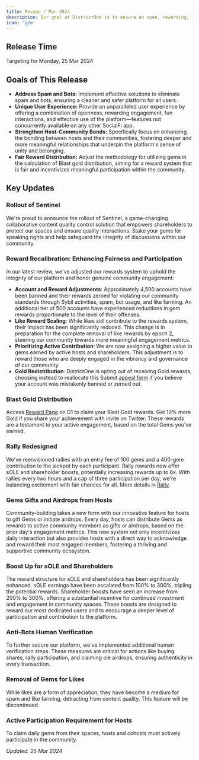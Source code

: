 ```yaml
---
title: Revamp / Mar 2024
description: Our goal at DistrictOne is to ensure an open, rewarding, fun, and effective environment. We tackle spam and bots head-on, paving the way for genuine community interactions.
icon: 'gem'
---
```


## Release Time
Targeting for Monday, 25 Mar 2024

## Goals of This Release

- **Address Spam and Bots:** Implement effective solutions to eliminate spam and bots, ensuring a cleaner and safer platform for all users.
- **Unique User Experience:** Provide an unparalleled user experience by offering a combination of openness, rewarding engagement, fun interactions, and effective use of the platform—features not concurrently available on any other SocialFi app.
- **Strengthen Host-Community Bonds:** Specifically focus on enhancing the bonding between hosts and their communities, fostering deeper and more meaningful relationships that underpin the platform's sense of unity and belonging.
- **Fair Reward Distribution:** Adjust the methodology for utilizing gems in the calculation of Blast gold distribution, aiming for a reward system that is fair and incentivizes meaningful participation within the community.

## Key Updates

### Rollout of Sentinel
We're proud to announce the rollout of Sentinel, a game-changing collaborative content quality control solution that empowers shareholders to protect our spaces and ensure quality interactions. Stake your gems for speaking rights and help safeguard the integrity of discussions within our community.
### Reward Recalibration: Enhancing Fairness and Participation
In our latest review, we've adjusted our rewards system to uphold the integrity of our platform and honor genuine community engagement:
- **Account and Reward Adjustments**: Approximately 4,500 accounts have been banned and their rewards zeroed for violating our community standards through Sybil activities, spam, bot usage, and like farming. An additional tier of 500 accounts have experienced reductions in gem rewards proportionate to the level of their offenses.
- **Like Reward Scaling**: While likes still contribute to the rewards system, their impact has been significantly reduced. This change is in preparation for the complete removal of like rewards by epoch 2, steering our community towards more meaningful engagement metrics.
- **Prioritizing Active Contribution**: We are now assigning a higher value to gems earned by active hosts and shareholders. This adjustment is to reward those who are deeply engaged in the vibrancy and governance of our community.
- **Gold Redistribution**: DistrictOne is opting out of receiving Gold rewards, choosing instead to reallocate this
Submit [appeal form](https://forms.gle/RzYZrd7XGa5HxEMQ6) if you believe your account was mistakenly banned or zeroed out.
### Blast Gold Distribution
Access [Reward Page](https://districtone.io/reward) on D1 to claim your Blast Gold rewards. Get 10% more Gold if you share your achievement with invite on Twitter. These rewards are a testament to your active engagement, based on the total Gems you've earned.
### Rally Redesigned
We've reenvisioned rallies with an entry fee of 100 gems and a 400-gem contribution to the jackpot by each participant. Rally rewards now offer sOLE and shareholder boosts, potentially increasing rewards up to 6x. With rallies every two hours and a cap of three participation per day, we're balancing excitement with fair chances for all. More details in [Rally](../money-games/rally).
### Gems Gifts and Airdrops from Hosts
Community-building takes a new form with our innovative feature for hosts to gift Gems or initiate airdrops. Every day, hosts can distribute Gems as rewards to active community members as gifts or airdrops, based on the prior day's engagement metrics. This new system not only incentivizes daily interaction but also provides hosts with a direct way to acknowledge and reward their most engaged members, fostering a thriving and supportive community ecosystem.
### Boost Up for sOLE and Shareholders
The reward structure for sOLE and shareholders has been significantly enhanced. sOLE earnings have been escalated from 100% to 300%, tripling the potential rewards. Shareholder boosts have seen an increase from 200% to 300%, offering a substantial incentive for continued investment and engagement in community spaces. These boosts are designed to reward our most dedicated users and to encourage a deeper level of participation and contribution to the platform.
### Anti-Bots Human Verification
To further secure our platform, we've implemented additional human verification steps. These measures are critical for actions like buying shares, rally participation, and claiming ole airdrops, ensuring authenticity in every transaction.
### Removal of Gems for Likes
While likes are a form of appreciation, they have become a medium for spam and like farming, detracting from content quality. This feature will be discontinued.
### Active Participation Requirement for Hosts
To claim daily gems from their spaces, hosts and cohosts must actively participate in the community.

*Updated: 25 Mar 2024*
